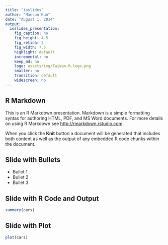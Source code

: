 ```yaml
---
title: "ioslides"
author: "Mansun Kuo"
date: "August 1, 2014"
output:
  ioslides_presentation:
    fig_caption: no
    fig_height: 4.5
    fig_retina: 2
    fig_width: 7.5
    highlight: default
    incremental: no
    keep_md: no
    logo: assets/img/Taiwan-R-logo.png
    smaller: no
    transition: default
    widescreen: no
---
```


## R Markdown

This is an R Markdown presentation. Markdown is a simple formatting syntax for authoring HTML, PDF, and MS Word documents. For more details on using R Markdown see <http://rmarkdown.rstudio.com>.

When you click the **Knit** button a document will be generated that includes both content as well as the output of any embedded R code chunks within the document.

## Slide with Bullets

- Bullet 1
- Bullet 2
- Bullet 3

## Slide with R Code and Output

```r
summary(cars)
```

## Slide with Plot

```r
plot(cars)
```

